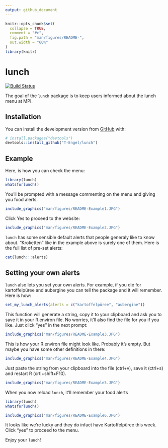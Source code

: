 ```yaml
---
output: github_document
---
```


<!-- README.md is generated from README.Rmd. Please edit that file -->

```r
knitr::opts_chunk$set(
  collapse = TRUE,
  comment = "#>",
  fig.path = "man/figures/README-",
  out.width = "60%"
)
library(knitr)
```
# lunch

<!-- badges: start -->
[![Build Status](https://travis-ci.com/T-Engel/lunch.svg?branch=master)](https://travis-ci.com/T-Engel/lunch)
<!-- badges: end -->

The goal of the `lunch` package is to keep users informed about the lunch menu at MPI.

## Installation

You can install the development version from [GitHub](https://github.com/) with:

``` r
# install.packages("devtools")
devtools::install_github("T-Engel/lunch")
```
## Example

Here, is how you can check the menu:

```r
library(lunch)
whatsforlunch()
```

You'll be prompted with a message commenting on the menu and giving you food alerts.
```r
include_graphics("man/figures/README-Example1.JPG") 
```


Click Yes to proceed to the website:

```r
include_graphics("man/figures/README-Example2.JPG") 
```

`lunch` has some sensible default alerts that people generaly like to know about. "Kroketten" like in the example above is surely one of them. Here is the full list of pre-set alerts:

```r
cat(lunch:::alerts)
```

## Setting your own alerts

`lunch` also lets you set your own alerts. For example, if you die for kartoffelpüree and aubergine you can tell the package and it will remember. Here is how:

```r
set_my_lunch_alerts(alerts = c("kartoffelpüree", "aubergine"))
```

This function will generate a string, copy it to your clipboard and ask you to save it in your R.environ file. No worries, it'll also find the file for you if you like. Just click "yes" in the next prompt:

```r
include_graphics("man/figures/README-Example3.JPG") 
```

This is how your R.environ file might look like. Probably it's empty. But maybe you have some other definitions in there: 
```r
include_graphics("man/figures/README-Example4.JPG") 
```

Just paste the string from your clipboard into the file (ctrl+v), save it (ctrl+s) and restart R (crtl+shift+F10).

```r
include_graphics("man/figures/README-Example5.JPG") 
```

When you now reload `lunch`, it'll remember your food alerts

```r
library(lunch)
whatsforlunch()
```

```r
include_graphics("man/figures/README-Example6.JPG") 
```

It looks like we're lucky and they do infact have Kartoffelpüree this week. Click "yes" to proceed to the menu.

Enjoy your `lunch`!

